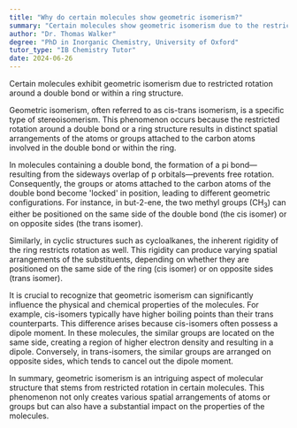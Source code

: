 ```yaml
---
title: "Why do certain molecules show geometric isomerism?"
summary: "Certain molecules show geometric isomerism due to the restricted rotation around a double bond or a ring structure."
author: "Dr. Thomas Walker"
degree: "PhD in Inorganic Chemistry, University of Oxford"
tutor_type: "IB Chemistry Tutor"
date: 2024-06-26
---
```


Certain molecules exhibit geometric isomerism due to restricted rotation around a double bond or within a ring structure.

Geometric isomerism, often referred to as cis-trans isomerism, is a specific type of stereoisomerism. This phenomenon occurs because the restricted rotation around a double bond or a ring structure results in distinct spatial arrangements of the atoms or groups attached to the carbon atoms involved in the double bond or within the ring.

In molecules containing a double bond, the formation of a pi bond—resulting from the sideways overlap of p orbitals—prevents free rotation. Consequently, the groups or atoms attached to the carbon atoms of the double bond become 'locked' in position, leading to different geometric configurations. For instance, in but-2-ene, the two methyl groups ($\text{CH}_3$) can either be positioned on the same side of the double bond (the cis isomer) or on opposite sides (the trans isomer).

Similarly, in cyclic structures such as cycloalkanes, the inherent rigidity of the ring restricts rotation as well. This rigidity can produce varying spatial arrangements of the substituents, depending on whether they are positioned on the same side of the ring (cis isomer) or on opposite sides (trans isomer).

It is crucial to recognize that geometric isomerism can significantly influence the physical and chemical properties of the molecules. For example, cis-isomers typically have higher boiling points than their trans counterparts. This difference arises because cis-isomers often possess a dipole moment. In these molecules, the similar groups are located on the same side, creating a region of higher electron density and resulting in a dipole. Conversely, in trans-isomers, the similar groups are arranged on opposite sides, which tends to cancel out the dipole moment.

In summary, geometric isomerism is an intriguing aspect of molecular structure that stems from restricted rotation in certain molecules. This phenomenon not only creates various spatial arrangements of atoms or groups but can also have a substantial impact on the properties of the molecules.
    